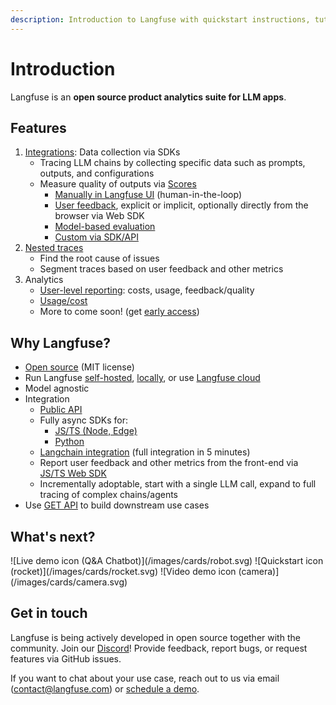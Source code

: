 ```yaml
---
description: Introduction to Langfuse with quickstart instructions, tutorials, and more.
---
```



# Introduction

Langfuse is an **open source product analytics suite for LLM apps**.

## Features

1. [Integrations](/docs/integrations): Data collection via SDKs
   - Tracing LLM chains by collecting specific data such as prompts, outputs, and configurations
   - Measure quality of outputs via [Scores](/docs/scores)
     - [Manually in Langfuse UI](/docs/scores/manually) (human-in-the-loop)
     - [User feedback](/docs/scores/user-feedback), explicit or implicit, optionally directly from the browser via Web SDK
     - [Model-based evaluation](/docs/scores/model-based-evals)
     - [Custom via SDK/API](/docs/scores/custom)
1. [Nested traces](/docs/tracing)
   - Find the root cause of issues
   - Segment traces based on user feedback and other metrics
1. Analytics
   - [User-level reporting](/docs/user-explorer): costs, usage, feedback/quality
   - [Usage/cost](/docs/token-usage)
   - More to come soon! (get [early access](/docs/analytics))

## Why Langfuse?

- [Open source](/docs/open-source) (MIT license)
- Run Langfuse [self-hosted](/docs/deployment/self-host), [locally](/docs/deployment/local), or use [Langfuse cloud](/docs/deployment/cloud)
- Model agnostic
- Integration
  - [Public API](/docs/integrations/api)
  - Fully async SDKs for:
    - [JS/TS (Node, Edge)](/docs/integrations/sdk/typescript)
    - [Python](/docs/integrations/sdk/python)
  - [Langchain integration](/docs/integrations/langchain) (full integration in 5 minutes)
  - Report user feedback and other metrics from the front-end via [JS/TS Web SDK](/docs/integrations/sdk/typescript-web)
  - Incrementally adoptable, start with a single LLM call, expand to full tracing of complex chains/agents
- Use [GET API](/docs/integrations/api) to build downstream use cases

## What's next?

<Cards num={3}>
  <Card href="/docs/demo" title="Live demo" image arrow>
    ![Live demo icon (Q&A Chatbot)](/images/cards/robot.svg)
  </Card>
  <Card href="/docs/get-started" title="Quickstart" image arrow>
    ![Quickstart icon (rocket)](/images/cards/rocket.svg)
  </Card>
  <Card href="/docs/video" title="Langfuse in 2 minutes" image arrow>
    ![Video demo icon (camera)](/images/cards/camera.svg)
  </Card>
</Cards>

## Get in touch

Langfuse is being actively developed in open source together with the community.
Join our [Discord](/discord)! Provide feedback, report bugs, or request features
via GitHub issues.

If you want to chat about your use case, reach out to us via email (contact@langfuse.com) or [schedule a demo](/schedule-demo).
